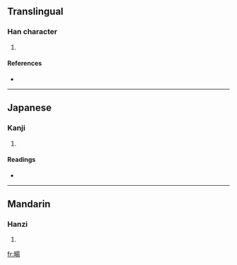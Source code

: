 ==Translingual==

===Han character===
{{Han char|rn=102|rad=田|as=09|sn=14|four=|canj=田日一竹 (WAMH)}}

# {{defn|Han|sort=田09}}

====References====
* {{Han ref|kx=0765.110|dkj=21906|dj=1176.080|hdz=42549.130|uh=757C|ud=30076}}

----

==Japanese==

===Kanji===
{{ja-kanji|grade=|rs=田09}}

# {{defn|Japanese}}

====Readings====
* {{ja-readings|on=[[ちょう]] (chō), [[じょう]] (jō)|kun=[[のびる]] (nobiru), [[ながい]] (nagai), [[にわ]] (niwa)|nanori=}}

----

==Mandarin==

===Hanzi===
{{cmn-hanzi|pin=[[chàng]] ([[chang4]])|wg=ch'ang<sup>4</sup>}}

# {{defn|Mandarin}}

[[fr:畼]]